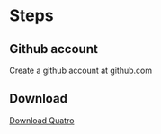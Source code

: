 # Steps

## Github account  
Create a github account at github.com  

## Download
[Download Quatro](https://quarto.org/docs/get-started/)

## 



